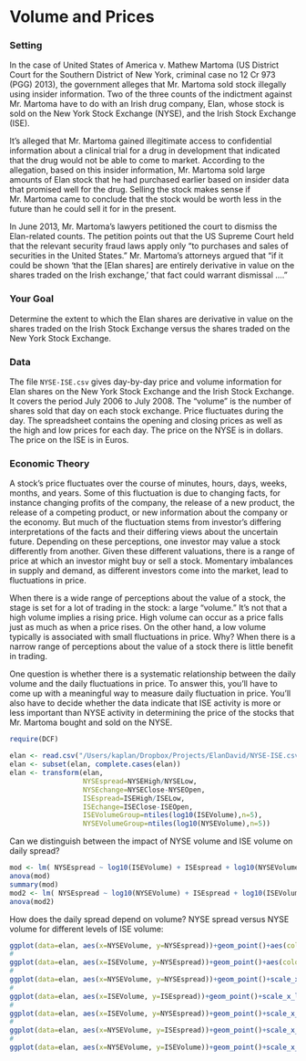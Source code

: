 Volume and Prices
=============================

### Setting

In the case of United States of America v. Mathew Martoma (US District Court for the Southern District of New York, criminal case no 12 Cr 973 (PGG) 2013), the government alleges that Mr. Martoma sold stock illegally using insider information.  Two of the three counts of the indictment against Mr. Martoma have to do with an Irish drug company, Elan, whose stock is sold on the New York Stock Exchange (NYSE), and the Irish Stock Exchange (ISE).

It's alleged that Mr. Martoma gained illegitimate access to confidential information about a clinical trial for a drug in development that indicated that the drug would not be able to come to market.  According to the allegation, based on this insider information, Mr. Martoma sold large amounts of Elan stock that he had purchased earlier based on insider data that promised well for the drug.  Selling the stock makes sense if Mr. Martoma came to conclude that the stock would be worth less in the future than he could sell it for in the present.

In June 2013, Mr. Martoma's lawyers petitioned the court to dismiss the Elan-related counts.  The petition points out that the US Supreme Court held that the relevant security fraud laws apply only "to purchases and sales of securities in the United States."  Mr. Martoma's attorneys argued that "if it could be shown 'that the [Elan shares] are entirely derivative in value on the shares traded on the Irish exchange,' that fact could warrant dismissal ...."

### Your Goal

Determine the extent to which the Elan shares are derivative in value on the shares traded on the Irish Stock Exchange versus the shares traded on the New York Stock Exchange.

### Data

The file `NYSE-ISE.csv` gives day-by-day price and volume information for Elan shares on the New York Stock Exchange and the Irish Stock Exchange.  It covers the period July 2006 to July 2008.  The "volume" is the number of shares sold that day on each stock exchange.  Price fluctuates during the day. The spreadsheet contains the opening and closing prices as well as the high and low prices for each day.  The price on the NYSE is in dollars.  The price on the ISE is in Euros.

### Economic Theory

A stock's price fluctuates over the course of minutes, hours, days, weeks, months, and years.  Some of this fluctuation is due to changing facts, for instance changing profits of the company, the release of a new product, the release of a competing product, or new information about the company or the economy.  But much of the fluctuation stems from investor's differing interpretations of the facts and their differing views about the uncertain future.  Depending on these perceptions, one investor may value a stock differently from another.  Given these different valuations, there is a range of price at which an investor might buy or sell a stock.  Momentary imbalances in supply and demand, as different investors come into the market, lead to fluctuations in price.

When there is a wide range of perceptions about the value of a stock, the stage is set for a lot of trading in the stock: a large "volume."   It's not that a high volume implies a rising price.  High volume can occur as a price falls just as much as when a price rises.  On the other hand, a low volume typically is associated with small fluctuations in price.  Why?  When there is a narrow range of perceptions about the value of a stock there is little benefit in trading.

One question is whether there is a systematic relationship between the daily volume and the daily fluctuations in price. To answer this, you'll have to come up with a meaningful way to measure daily fluctuation in price.  You'll also have to decide whether the data indicate that ISE activity is more or less important than NYSE activity in determining the price of the stocks that Mr. Martoma bought and sold on the NYSE.


```r
require(DCF)
```

```r
elan <- read.csv("/Users/kaplan/Dropbox/Projects/ElanDavid/NYSE-ISE.csv")
elan <- subset(elan, complete.cases(elan))
elan <- transform(elan, 
                  NYSEspread=NYSEHigh/NYSELow, 
                  NYSEchange=NYSEClose-NYSEOpen, 
                  ISEspread=ISEHigh/ISELow, 
                  ISEchange=ISEClose-ISEOpen, 
                  ISEVolumeGroup=ntiles(log10(ISEVolume),n=5),
                  NYSEVolumeGroup=ntiles(log10(NYSEVolume),n=5))
```

Can we distinguish between the impact of NYSE volume and ISE volume on daily spread?

```r
mod <- lm( NYSEspread ~ log10(ISEVolume) + ISEspread + log10(NYSEVolume), data=elan)
anova(mod)
summary(mod)
mod2 <- lm( NYSEspread ~ log10(NYSEVolume) + ISEspread + log10(ISEVolume), data=elan)
anova(mod2)
```

How does the daily spread depend on volume?  NYSE spread versus NYSE volume for different levels of ISE volume:

```r
ggplot(data=elan, aes(x=NYSEVolume, y=NYSEspread))+geom_point()+aes(colour=ISEVolumeGroup)+scale_x_log10() + stat_smooth(method=lm)+ theme(legend.position="right")
#
ggplot(data=elan, aes(x=ISEVolume, y=NYSEspread))+geom_point()+aes(colour=NYSEVolumeGroup)+scale_x_log10() + stat_smooth(method=lm)+ theme(legend.position="right")
#
ggplot(data=elan, aes(x=NYSEVolume, y=NYSEspread))+geom_point()+scale_x_log10() + stat_smooth(method=lm)+ theme(legend.position="none") 
#
ggplot(data=elan, aes(x=ISEVolume, y=ISEspread))+geom_point()+scale_x_log10() + stat_smooth(method=lm)+ theme(legend.position="none") 
#
ggplot(data=elan, aes(x=ISEVolume, y=NYSEspread))+geom_point()+scale_x_log10() + stat_smooth(method=lm)+ theme(legend.position="none") 
#
ggplot(data=elan, aes(x=NYSEVolume, y=ISEspread))+geom_point()+scale_x_log10() + stat_smooth(method=lm)+ theme(legend.position="none") 
#
ggplot(data=elan, aes(x=NYSEVolume, y=ISEVolume))+geom_point()+scale_x_log10() +scale_y_log10() +  stat_smooth(method=lm)+ theme(legend.position="none") 
```